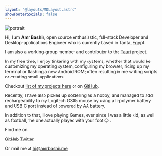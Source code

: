 ```yaml
---
layout: "@layouts/MDLayout.astro"
showFooterSocials: false
---
```


<img src="/portrait.jpg" alt="portrait" class="w-40 h-40 rd-50% mx-auto"/>

<br />

Hi, I am **Amr Bashir**, open source enthusiastic, full-stack Developer and Desktop-applications Engineer who is currently based in Tanta, Egypt.

I am also a working-group member and contributor to the [<span class="i-simple-icons-tauri pb-1" /> Tauri](https://tauri.app) project.

In my free time, I enjoy tinkering with my systems, whether that would be customizing my operating system,
configuring my browser, ricing up my terminal or flashing a new Android ROM; often resulting in me writing
scripts or creating small applications.

Checkout [list of my projects here](/projects) or on [<span class="i-ri-github-line" /> GitHub](https://github.com/amrbashir).

Recently, I have also picked up soldering as a hobby, and managed to add rechargeability to my Logitech G305 mouse
by using a li-polymer battery and USB C port instead of powered by AA battery.

In addition to that, I love playing Games, ever since I was a little kid, as well as football, the one actually played with your foot :wink: .

<div class="separator w-50 m-auto my-10"></div>

Find me on

[<span class="i-ri-github-line" /> GitHub](https://github.com/amrbashir)
[<span class="i-ri-twitter-x-line" />Twitter](https://github.com/amrbashir)

Or mail me at hi@amrbashir.me

